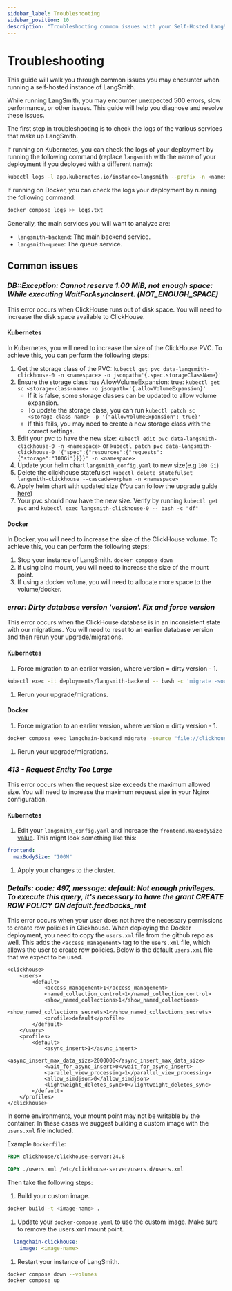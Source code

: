 ```yaml
---
sidebar_label: Troubleshooting
sidebar_position: 10
description: "Troubleshooting common issues with your Self-Hosted LangSmith instance."
---
```


# Troubleshooting

This guide will walk you through common issues you may encounter when running a self-hosted instance of LangSmith.

While running LangSmith, you may encounter unexpected 500 errors, slow performance, or other issues. This guide will help you diagnose and resolve these issues.

The first step in troubleshooting is to check the logs of the various services that make up LangSmith.

If running on Kubernetes, you can check the logs of your deployment by running the following command (replace `langsmith` with the name of your deployment if you deployed with a different name):

```bash
kubectl logs -l app.kubernetes.io/instance=langsmith --prefix -n <namespace> >> logs.txt
```

If running on Docker, you can check the logs your deployment by running the following command:

```bash
docker compose logs >> logs.txt
```

Generally, the main services you will want to analyze are:

- `langsmith-backend`: The main backend service.
- `langsmith-queue`: The queue service.

## Common issues

### _DB::Exception: Cannot reserve 1.00 MiB, not enough space: While executing WaitForAsyncInsert. (NOT_ENOUGH_SPACE)_

This error occurs when ClickHouse runs out of disk space. You will need to increase the disk space available to ClickHouse.

#### Kubernetes

In Kubernetes, you will need to increase the size of the ClickHouse PVC. To achieve this, you can perform the following steps:

1. Get the storage class of the PVC: `kubectl get pvc data-langsmith-clickhouse-0 -n <namespace> -o jsonpath='{.spec.storageClassName}'`
1. Ensure the storage class has AllowVolumeExpansion: true: `kubectl get sc <storage-class-name> -o jsonpath='{.allowVolumeExpansion}'`
   - If it is false, some storage classes can be updated to allow volume expansion.
   - To update the storage class, you can run `kubectl patch sc <storage-class-name> -p '{"allowVolumeExpansion": true}'`
   - If this fails, you may need to create a new storage class with the correct settings.
1. Edit your pvc to have the new size: `kubectl edit pvc data-langsmith-clickhouse-0 -n <namespace>` or `kubectl patch pvc data-langsmith-clickhouse-0 '{"spec":{"resources":{"requests":{"storage":"100Gi"}}}}' -n <namespace>`
1. Update your helm chart `langsmith_config.yaml` to new size(e.g `100 Gi`)
1. Delete the clickhouse statefulset `kubectl delete statefulset langsmith-clickhouse --cascade=orphan -n <namespace>`
1. Apply helm chart with updated size (You can follow the upgrade guide [here](./upgrades))
1. Your pvc should now have the new size. Verify by running `kubectl get pvc` and `kubectl exec langsmith-clickhouse-0 -- bash -c "df"`

#### Docker

In Docker, you will need to increase the size of the ClickHouse volume. To achieve this, you can perform the following steps:

1. Stop your instance of LangSmith. `docker compose down`
1. If using bind mount, you will need to increase the size of the mount point.
1. If using a docker `volume`, you will need to allocate more space to the volume/docker.

### _error: Dirty database version 'version'. Fix and force version_

This error occurs when the ClickHouse database is in an inconsistent state with our migrations. You will need to reset to an earlier database version and then rerun your upgrade/migrations.

#### Kubernetes

1. Force migration to an earlier version, where version = dirty version - 1.

```bash
kubectl exec -it deployments/langsmith-backend -- bash -c 'migrate -source "file://clickhouse/migrations" -database "clickhouse://$CLICKHOUSE_HOST:$CLICKHOUSE_NATIVE_PORT?username=$CLICKHOUSE_USER&password=$CLICKHOUSE_PASSWORD&database=$CLICKHOUSE_DB&x-multi-statement=true&x-migrations-table-engine=MergeTree&secure=$CLICKHOUSE_TLS" force <version>'
```

1. Rerun your upgrade/migrations.

#### Docker

1. Force migration to an earlier version, where version = dirty version - 1.

```bash
docker compose exec langchain-backend migrate -source "file://clickhouse/migrations" -database "clickhouse://$CLICKHOUSE_HOST:$CLICKHOUSE_NATIVE_PORT?username=$CLICKHOUSE_USER&password=$CLICKHOUSE_PASSWORD&database=$CLICKHOUSE_DB&x-multi-statement=true&x-migrations-table-engine=MergeTree&secure=$CLICKHOUSE_TLS" force <version>
```

1. Rerun your upgrade/migrations.

### _413 - Request Entity Too Large_

This error occurs when the request size exceeds the maximum allowed size. You will need to increase the maximum request size in your Nginx configuration.

#### Kubernetes

1. Edit your `langsmith_config.yaml` and increase the `frontend.maxBodySize` [value](https://github.com/langchain-ai/helm/blob/main/charts/langsmith/values.yaml#L519).
This might look something like this:

```yaml
frontend:
  maxBodySize: "100M"
```

1. Apply your changes to the cluster.

### _Details: code: 497, message: default: Not enough privileges. To execute this query, it's necessary to have the grant CREATE ROW POLICY ON default.feedbacks_rmt_

This error occurs when your user does not have the necessary permissions to create row policies in Clickhouse. When deploying the Docker deployment, you need to copy the `users.xml` file from the github repo as well.
This adds the `<access_management>` tag to the `users.xml` file, which allows the user to create row policies. Below is the default `users.xml` file that we expect to be used.
```
<clickhouse>
    <users>
        <default>
            <access_management>1</access_management>
            <named_collection_control>1</named_collection_control>
            <show_named_collections>1</show_named_collections>
            <show_named_collections_secrets>1</show_named_collections_secrets>
            <profile>default</profile>
        </default>
    </users>
    <profiles>
        <default>
            <async_insert>1</async_insert>
            <async_insert_max_data_size>2000000</async_insert_max_data_size>
            <wait_for_async_insert>0</wait_for_async_insert>
            <parallel_view_processing>1</parallel_view_processing>
            <allow_simdjson>0</allow_simdjson>
            <lightweight_deletes_sync>0</lightweight_deletes_sync>
        </default>
    </profiles>
</clickhouse>
```

In some environments, your mount point may not be writable by the container. In these cases we suggest building a custom image with the `users.xml` file included.

Example `Dockerfile`:

```Dockerfile
FROM clickhouse/clickhouse-server:24.8

COPY ./users.xml /etc/clickhouse-server/users.d/users.xml
```

Then take the following steps:

1. Build your custom image.
```bash
docker build -t <image-name> .
```
1. Update your `docker-compose.yaml` to use the custom image. Make sure to remove the users.xml mount point.

```yaml
  langchain-clickhouse:
    image: <image-name>
```
1. Restart your instance of LangSmith.

```bash
docker compose down --volumes
docker compose up
```
